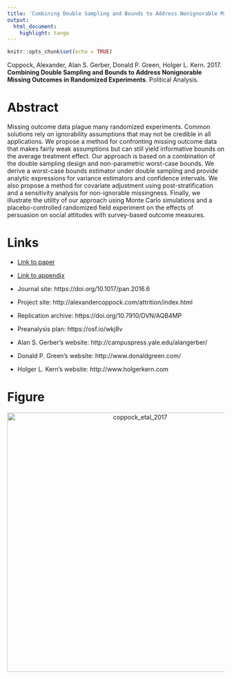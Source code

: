 ```yaml
---
title: 'Combining Double Sampling and Bounds to Address Nonignorable Missing Outcomes in Randomized Experiments'
output:
  html_document:
    highlight: tango
---
```


```r
knitr::opts_chunk$set(echo = TRUE)
```

Coppock, Alexander, Alan S. Gerber, Donald P. Green, Holger L. Kern. 2017. <b>Combining Double Sampling and Bounds to Address Nonignorable Missing Outcomes in Randomized Experiments</b>. Political Analysis.

# Abstract
Missing outcome data plague many randomized experiments. Common solutions rely on ignorability assumptions that may not be credible in all applications. We propose a method for confronting missing outcome data that makes fairly weak assumptions but can still yield informative bounds on the average treatment effect. Our approach is based on a combination of the double sampling design and non-parametric worst-case bounds. We derive a worst-case bounds estimator under double sampling and provide analytic expressions for variance estimators and confidence intervals. We also propose a method for covariate adjustment using post-stratification and a sensitivity analysis for non-ignorable missingness. Finally, we illustrate the utility of our approach using Monte Carlo simulations and a placebo-controlled randomized field experiment on the effects of persuasion on social attitudes with survey-based outcome measures.

# Links
 - <a href='coppock_etal_2017.pdf'>Link to paper</a>
 - <a href='coppock_etal_2017_appendix.pdf'>Link to appendix</a>
 - Journal site: https://doi.org/10.1017/pan.2016.6 
 - Project site: http://alexandercoppock.com/attrition/index.html 
 - Replication archive: https://doi.org/10.7910/DVN/AQB4MP 
 - Preanalysis plan: https://osf.io/wkj8v 

- Alan S. Gerber's website: http://campuspress.yale.edu/alangerber/
- Donald P. Green's website: http://www.donaldgreen.com/
- Holger L. Kern's website: http://www.holgerkern.com

# Figure
<center><img src="display_figures/coppock_etal_2017_display.png" alt="coppock_etal_2017" width="600"></center>